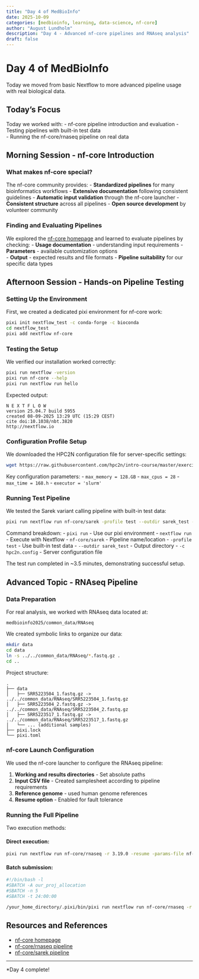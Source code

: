 ```yaml
---
title: "Day 4 of MedBioInfo"
date: 2025-10-09
categories: [medbioinfo, learning, data-science, nf-core]
author: "August Lundholm"
description: "Day 4 - Advanced nf-core pipelines and RNAseq analysis"
draft: false
---
```


# Day 4 of MedBioInfo

Today we moved from basic Nextflow to more advanced pipeline usage with real biological data.

## Today's Focus

Today we worked with:
- nf-core pipeline introduction and evaluation
- Testing pipelines with built-in test data  
- Running the nf-core/rnaseq pipeline on real data

## Morning Session - nf-core Introduction

### What makes nf-core special?

The nf-core community provides:
- **Standardized pipelines** for many bioinformatics workflows
- **Extensive documentation** following consistent guidelines
- **Automatic input validation** through the nf-core launcher
- **Consistent structure** across all pipelines
- **Open source development** by volunteer community

### Finding and Evaluating Pipelines

We explored the [nf-core homepage](https://nf-co.re/) and learned to evaluate pipelines by checking:
- **Usage documentation** - understanding input requirements
- **Parameters** - available customization options  
- **Output** - expected results and file formats
- **Pipeline suitability** for our specific data types

## Afternoon Session - Hands-on Pipeline Testing

### Setting Up the Environment

First, we created a dedicated pixi environment for nf-core work:

```bash
pixi init nextflow_test -c conda-forge -c bioconda
cd nextflow_test
pixi add nextflow nf-core
```

### Testing the Setup

We verified our installation worked correctly:

```bash
pixi run nextflow -version
pixi run nf-core --help
pixi run nextflow run hello
```

Expected output:
```
N E X T F L O W
version 25.04.7 build 5955
created 08-09-2025 13:29 UTC (15:29 CEST)
cite doi:10.1038/nbt.3820
http://nextflow.io
```

### Configuration Profile Setup

We downloaded the HPC2N configuration file for server-specific settings:

```bash
wget https://raw.githubusercontent.com/hpc2n/intro-course/master/exercises/NEXTFLOW/INTERACTIVE/hpc2n.config
```

Key configuration parameters:
- `max_memory = 128.GB`
- `max_cpus = 28` 
- `max_time = 168.h`
- `executor = 'slurm'`

### Running Test Pipeline

We tested the Sarek variant calling pipeline with built-in test data:

```bash
pixi run nextflow run nf-core/sarek -profile test --outdir sarek_test -c hpc2n.config
```

Command breakdown:
- `pixi run` - Use our pixi environment
- `nextflow run` - Execute with Nextflow
- `nf-core/sarek` - Pipeline name/location
- `-profile test` - Use built-in test data
- `--outdir sarek_test` - Output directory
- `-c hpc2n.config` - Server configuration file

The test run completed in ~3.5 minutes, demonstrating successful setup.

## Advanced Topic - RNAseq Pipeline

### Data Preparation

For real analysis, we worked with RNAseq data located at:
```
medbioinfo2025/common_data/RNAseq
```

We created symbolic links to organize our data:

```bash
mkdir data
cd data
ln -s ../../common_data/RNAseq/*.fastq.gz .
cd ..
```

Project structure:
```
.
├── data
│   ├── SRR5223504_1.fastq.gz -> ../../common_data/RNAseq/SRR5223504_1.fastq.gz
│   ├── SRR5223504_2.fastq.gz -> ../../common_data/RNAseq/SRR5223504_2.fastq.gz
│   ├── SRR5223517_1.fastq.gz -> ../../common_data/RNAseq/SRR5223517_1.fastq.gz
│   └── ... (additional samples)
├── pixi.lock
└── pixi.toml
```

### nf-core Launch Configuration

We used the nf-core launcher to configure the RNAseq pipeline:

1. **Working and results directories** - Set absolute paths
2. **Input CSV file** - Created samplesheet according to pipeline requirements  
3. **Reference genome** - used human genome references
4. **Resume option** - Enabled for fault tolerance

### Running the Full Pipeline

Two execution methods:

#### Direct execution:
```bash
pixi run nextflow run nf-core/rnaseq -r 3.19.0 -resume -params-file nf-params.json -c hpc2n.config
```

#### Batch submission:
```bash
#!/bin/bash -l
#SBATCH -A our_proj_allocation
#SBATCH -n 5
#SBATCH -t 24:00:00

/your_home_directory/.pixi/bin/pixi run nextflow run nf-core/rnaseq -r 3.19.0 -params-file /your_path/nf-params.json -c server.config
```


## Resources and References

- [nf-core homepage](https://nf-co.re/)
- [nf-core/rnaseq pipeline](https://nf-co.re/rnaseq/3.19.0/)
- [nf-core/sarek pipeline](https://nf-co.re/sarek/3.4.2/)

---

*Day 4 complete!
